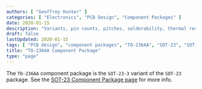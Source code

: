 ```yaml
---
authors: [ "Geoffrey Hunter" ]
categories: [ "Electronics", "PCB Design", "Component Packages" ]
date: 2020-01-15
description: "Variants, pin counts, pitches, solderability, thermal resistances, dimensions, land patterns, 3D models and more info for the TO-236AA component package."
draft: false
lastUpdated: 2020-01-15
tags: [ "PCB design", "component packages", "TO-236AA", "SOT-23", "SOT-23-3" ]
title: "TO-236AA Component Package"
type: "page"
---
```



The `TO-236AA` component package is the `SOT-23-3` variant of the `SOT-23` package. See the [SOT-23 Component Package page](/pcb-design/component-packages/sot-23-component-package) for more info.
